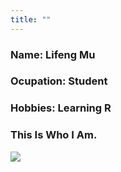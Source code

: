 ```yaml
---
title: ""
---
```


### __Name:__ Lifeng Mu
### __Ocupation:__ Student
### __Hobbies:__ Learning R

### This Is Who I Am. 

![](me3.jpg)


